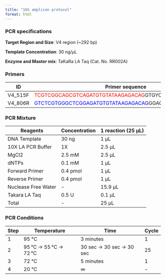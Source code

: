 ```yaml
---
title: "16S amplicon protocol"
format: html
---
```


### PCR specifications

**Target Region and Size**: V4 region (\~292 bp)

**Template Concentration**: 30 ng/μL

**Enzyme and Master mix**: TaKaRa LA Taq (Cat. No. RR002A)

### **Primers**

| ID | Primer sequence | Length |
|-----------------|--------------------------------------|-----------------|
| V4_515F | <font color="red">TCGTCGGCAGCGTCAGATGTGTATAAGAGACAG</font>GTGYCAGCMGCCGCGGTAA | 52 |
| V4_806R | <font color="blue">GTCTCGTGGGCTCGGAGATGTGTATAAGAGACAG</font>GGACTACNVGGGTWTCTAAT | 54 |

### **PCR Mixture**

| Reagents            | Concentration | 1 reaction (25 μL) |
|---------------------|---------------|--------------------|
| DNA Template        | 30 ng         | 1 μL               |
| 10X LA PCR Buffer   | 1X            | 2.5 μL             |
| MgCl2               | 2.5 mM        | 2.5 μL             |
| dNTPs               | 0.1 mM        | 1 μL               |
| Forward Primer      | 0.4 pmol      | 1 μL               |
| Reverse Primer      | 0.4 pmol      | 1 μL               |
| Nuclease Free Water | \-            | 15.9 μL            |
| Takara LA Taq       | 0.5 U         | 0.1 μL             |
| Total               | \-            | 25 μL              |

### **PCR Conditions**

| Step | Temperature           | Time                     | Cycle |
|------|-----------------------|--------------------------|-------|
| 1    | 95 °C                 | 3 minutes                | 1     |
| 2    | 95 °C → 55 °C → 72 °C | 30 sec → 30 sec → 30 sec | 25    |
| 3    | 72 °C                 | 5 minutes                | 1     |
| 4    | 20 °C                 | ∞                        | \-    |
